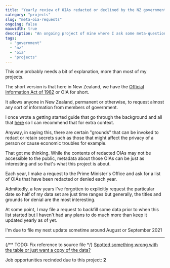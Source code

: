 ```yaml
---
title: "Yearly review of OIAs redacted or declined by the NZ government"
category: "projects"
slug: "meta-oia-requests"
ongoing: false
maxwidth: true
description: "An ongoing project of mine where I ask some meta-questions about documents that are redacted each year in New Zealand"
tags:
  - "government"
  - "nz"
  - "oia"
  - "projects"
---
```



This one probably needs a bit of explanation, more than most of my projects.

The short version is that here in New Zealand, we have the [Official Information Act of 1982](https://en.wikipedia.org/wiki/Official_Information_Act_1982) or OIA for short.

It allows anyone in New Zealand, permanent or otherwise, to request almost any sort of information from members of government.

I once wrote a getting started guide that go through the background and all that [here](/blog/nz-oia-guide) so I can recommend that for extra context.

Anyway, in saying this, there are certain "grounds" that can be invoked to redact or retain secrets such as those that might affect the privacy of a person or cause economic troubles for example.

That got me thinking. While the contents of redacted OIAs may not be accessible to the public, metadata about those OIAs can be just as interesting and so that's what this project is about.

Each year, I make a request to the Prime Minister's Office and ask for a list of OIAs that have been redacted or denied each year.

Admittedly, a few years I've forgotten to explicitly request the particular date so half of my data set are just time ranges but generally, the titles and grounds for denial are the most interesting.

At some point, I may file a request to backfill some data prior to when this list started but I haven't had any plans to do much more than keep it updated yearly as of yet.

I'm due to file my next update sometime around August or September 2021

<MetaOIATable />

---

{/** TODO: Fix reference to source file */}
[Spotted something wrong with the table or just want a copy of the data?](https://github.com/marcus-crane/utf9k/blob/main/src/data/metaoia.yml)

Job opportunities recinded due to this project: **2**